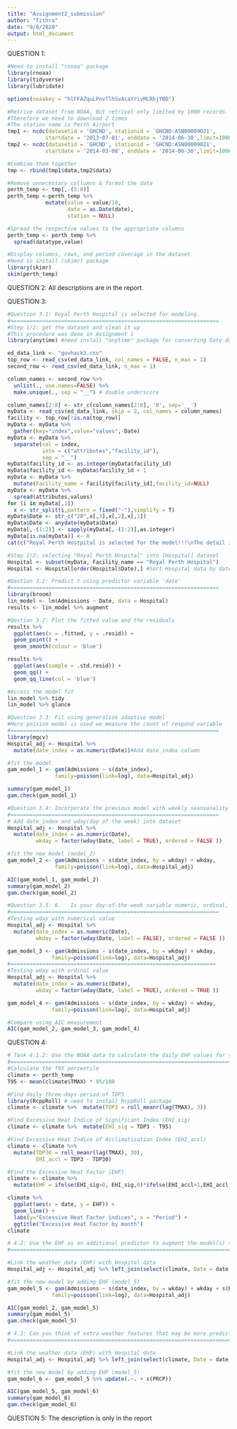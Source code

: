 ---
title: "Assignment2_submission"
author: "Tithra"
date: "9/8/2020"
output: html_document
---

QUESTION 1:

```{r setup, include=FALSE}
#Need to install "rnoaa" package
library(rnoaa)
library(tidyverse)
library(lubridate)

options(noaakey = "hlFFAZquLPnvTlhSvAcaYrivMLRbjYBO")

#Retrive dataset from NOAA, But retrival only limited by 1000 records. 
#Therefore we need to download 2 times
#The station name is Perth Airport
tmp1 <- ncdc(datasetid = 'GHCND', stationid = 'GHCND:ASN00009021',
            startdate = '2013-07-01', enddate = '2014-06-30',limit=1000)
tmp2 <- ncdc(datasetid = 'GHCND', stationid = 'GHCND:ASN00009021',
            startdate = '2014-03-08', enddate = '2014-06-30',limit=1000)

#Combine them together
tmp <- rbind(tmp1$data,tmp2$data)

#Remove unnecessary collumns & format the data
perth_temp <- tmp[,-(5:8)]
perth_temp <-perth_temp %>%
            mutate(value = value/10,
                   date = as.Date(date),
                   station = NULL)

#Spread the respective values to the appropriate columns
perth_temp <- perth_temp %>%
  spread(datatype,value)

#Display columns, rows, and period coverage in the dataset
#Need to install (skimr) package
library(skimr)
skim(perth_temp)
```
QUESTION 2: All descriptions are in the report.

QUESTION 3:
```{r warning=FALSE , message=FALSE}
#Question 3.1: Royal Perth Hospital is selected for modeling.
#==================================================================
#Step 1/2: get the dataset and clean it up
#This procedure was done in Assignment 1
library(anytime) #need install "anytime" package for converting Date data below

ed_data_link <- "govhack3.csv"
top_row <- read_csv(ed_data_link, col_names = FALSE, n_max = 1)
second_row <- read_csv(ed_data_link, n_max = 1)

column_names <- second_row %>%
  unlist(., use.names=FALSE) %>%
  make.unique(., sep = "__") # double underscore

column_names[2:8] <- str_c(column_names[2:8], '0', sep='__')
myData <- read_csv(ed_data_link, skip = 2, col_names = column_names)
facility <- top_row[!is.na(top_row)]
myData <- myData %>%
  gather(key="index",value="values",-Date)
myData <- myData %>%
  separate(col = index,
           into = c("attributes","facility_id"), 
           sep = "__")
myData$facility_id <- as.integer(myData$facility_id)
myData$facility_id <- myData$facility_id + 1
myData <- myData %>%
  mutate(Facility_name = facility[facility_id],facility_id=NULL)
myData <- myData %>%
  spread(attributes,values)
for (i in myData[,1])
  x <- str_split(i,pattern = fixed("-"),simplify = T)
myData$Date <- str_c("20",x[,3],x[,2],x[,1])
myData$Date <- anydate(myData$Date)
myData[,-(1:2)] <- sapply(myData[,-(1:2)],as.integer)
myData[is.na(myData)] <- 0
cat(c("Royal Perth Hostpital is selected for the model!!!\nThe detail is down below:\n============================\n"))

#Step 2/2: selecting "Royal Perth Hospital" into [Hospital] dataset
Hospital <- subset(myData, Facility_name == "Royal Perth Hospital")
Hospital <- Hospital[order(Hospital$Date),] #Sort Hospital data by date

#Qestion 3.2: Predict Y using predictor variable 'date'
#==================================================================
library(broom)
lin_model <- lm(Admissions ~ Date, data = Hospital)
results <- lin_model %>% augment

#Qestion 3.2: Plot the fitted value and the residuals
results %>% 
  ggplot(aes(x = .fitted, y = .resid)) +
  geom_point() + 
  geom_smooth(colour = 'blue') 

results %>% 
  ggplot(aes(sample = .std.resid)) +
  geom_qq() + 
  geom_qq_line(col = 'blue')

#Access the model fit 
lin_model %>% tidy 
lin_model %>% glance

#Question 3.3: Fit using generalize adaptive model
#Here poision model is used we measure the count of respond variable
#==================================================================
library(mgcv)
Hospital_adj <- Hospital %>% 
  mutate(date_index = as.numeric(Date))#Add date_index column

#fit the model
gam_model_1 <- gam(Admissions ~ s(date_index),
               family=poisson(link=log), data=Hospital_adj)

summary(gam_model_1)
gam.check(gam_model_1)

```

```{r}
#Question 3.4: Incorporate the previous model with weekly seansonality
#==================================================================
# Add date_index and wday(day of the week) into dataset
Hospital_adj <- Hospital %>% 
  mutate(date_index = as.numeric(Date),
         wkday = factor(wday(Date, label = TRUE), ordered = FALSE )) 

#fit the new model (model_2)
gam_model_2 <- gam(Admissions ~ s(date_index, by = wkday) + wkday,
               family=poisson(link=log), data=Hospital_adj)

AIC(gam_model_1, gam_model_2)
summary(gam_model_2)
gam.check(gam_model_2)

```
```{r}
#Question 3.5: 6.	Is your day-of-the-week variable numeric, ordinal, or categorical? Does the decision affect the model fit?
#==================================================================
#Testing wday with numerical value
Hospital_adj <- Hospital %>% 
  mutate(date_index = as.numeric(Date),
         wkday = factor(wday(Date, label = FALSE), ordered = FALSE ))

gam_model_3 <- gam(Admissions ~ s(date_index, by = wkday) + wkday,
              family=poisson(link=log), data=Hospital_adj)
#=================================================================
#Testing wday with ordinal value
Hospital_adj <- Hospital %>% 
  mutate(date_index = as.numeric(Date),
         wkday = factor(wday(Date, label = TRUE), ordered = TRUE ))

gam_model_4 <- gam(Admissions ~ s(date_index, by = wkday) + wkday,
              family=poisson(link=log), data=Hospital_adj)

#Compare using AIC measurement
AIC(gam_model_2, gam_model_3, gam_model_4)
```
QUESTION 4:

```{r}
# Task 4.1.2: Use the NOAA data to calculate the daily EHF values for the Perth area during the relevant time period. Plot the daily EHF values.
#=====================================================================================
#Calculate the T95 percentile
climate <- perth_temp
T95 <- mean(climate$TMAX) * 95/100

#Find daily three-days-period of TDP3
library(RcppRoll) # need to install RcppRoll package
climate <- climate %>%  mutate(TDP3 = roll_meanr(lag(TMAX), 3))

#Find Excessive Heat Indice of Significant Index (EHI_sig)
climate <- climate %>%  mutate(EHI_sig = TDP3 - T95)

#Find Excessive Heat Indice of Acclimatisation Index (EHI_accl)
climate <- climate %>%  
  mutate(TDP30 = roll_meanr(lag(TMAX), 30),
         EHI_accl = TDP3 - TDP30)

#Find the Excessive Heat Factor (EHF)
climate <- climate %>%  
  mutate(EHF = ifelse(EHI_sig>0, EHI_sig,0)*ifelse(EHI_accl>1,EHI_accl,1))

climate %>%
  ggplot(aes(x = date, y = EHF)) + 
  geom_line() + 
  labs(y="Excessive Heat Factor indices", x = "Period") +
  ggtitle("Excessive Heat Factor by month")
climate

```

```{r}
# 4.2: Use the EHF as an additional predictor to augment the model(s) that you fitted before. Report the estimated effect of the EHF on the ED demand. Does the extra predictor improve the model fit? What conclusions can you draw?
#===================================================================================

#Link the weather data (EHF) with Hospital data
Hospital_adj <- Hospital_adj %>% left_join(select(climate, Date = date, EHF))

#fit the new model by adding EHF (model_5)
gam_model_5 <- gam(Admissions ~ s(date_index, by = wkday) + wkday + s(EHF),
              family=poisson(link=log), data=Hospital_adj)

AIC(gam_model_2, gam_model_5)
summary(gam_model_5)
gam.check(gam_model_5)

```
```{r}
# 4.3: Can you think of extra weather features that may be more predictive of ED demands? Try incorporating your feature into the model and see if it improves the model fit.
#===================================================================================

#Link the weather data (EHF) with Hospital data
Hospital_adj <- Hospital_adj %>% left_join(select(climate, Date = date, PRCP))

#fit the new model by adding EHF (model_5)
gam_model_6 <- gam_model_5 %>% update(.~. + s(PRCP))

AIC(gam_model_5, gam_model_6)
summary(gam_model_6)
gam.check(gam_model_6)
```

QUESTION 5: The description is only in the report 